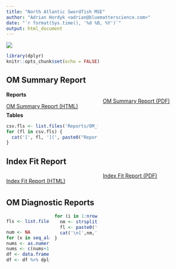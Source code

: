 ```yaml
---
title: "North Atlantic Swordfish MSE"
author: "Adrian Hordyk <adrian@bluematterscience.com>"
date: "`r format(Sys.time(), '%d %B, %Y')`"
output: html_document
---
```


![](img/220px-Xiphias_gladius2.jpg)

<style>
  .col2 {
    columns: 2 200px;         /* number of columns and width in pixels*/
    -webkit-columns: 2 200px; /* chrome, safari */
    -moz-columns: 2 200px;    /* firefox */
  }
  .col3 {
    columns: 3 100px;
    -webkit-columns: 3 100px;
    -moz-columns: 3 100px;
  }
  .col4 {
    columns: 4 100px;
    -webkit-columns: 4 100px;
    -moz-columns: 4 100px;
  }
</style>

```r
library(dplyr)
knitr::opts_chunk$set(echo = FALSE)


```

## OM Summary Report

**Reports**
<div class="col2">
[OM Summary Report (HTML)](Reports/OM_Summary/OMs_Summary.html)

[OM Summary Report (PDF)](Reports/OM_Summary/OMs_Summary.pdf)

</div>

**Tables**
<div class="col2">
```r
csv.fls <- list.files('Reports/OM_Summary', pattern="csv")
for (fl in csv.fls) {
  cat('[', fl, '](', paste0("Reports/OM_Summary", fl), ')\n\n', sep="")
}
```
</div>

## Index Fit Report
<div class="col2">
[Index Fit Report (HTML)](Reports/Indices/Index_Report.html)

[Index Fit Report (PDF)](Reports/Indices/Index_Report.pdf)
</div>

## OM Diagnostic Reports
<div class="col4">

```r
fls <- list.files('Reports/Diagnostics', pattern='.html')

num <- NA
for (x in seq_along(fls)) num[x] <- strsplit(fls[x], '-')[[1]][2]
nums <- as.numeric(num[1:(length(num)-1)])
nums <- c(nums+1, 1)
df <- data.frame(fl=fls, num=nums, stringsAsFactors = FALSE)
df <- df %>% dplyr::arrange(num)

```

```r
for (i in 1:nrow(df)) {
  nm <- strsplit(df[i,1], '.html')[[1]][1]
  fl <- paste0('Reports/Diagnostics/', df[i,1])
  cat('\n[',nm,'](',fl,')\n', sep="")
}
```
</div>
